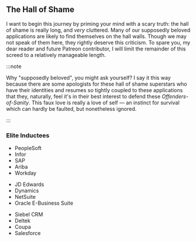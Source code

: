 
## The Hall of Shame

I want to begin this journey by priming your mind with a scary truth: the hall of shame is really <RatingSwitcher word="flipping"/> long, and _very_ cluttered. Many of our supposedly beloved applications are likely to find themselves on the hall walls. Though we may not speak of them here, they rightly deserve this criticism. To spare you, my dear reader and future Patreon contributor, I will limit the remainder of this screed to a relatively manageable length.

:::note

Why "supposedly beloved", you might ask yourself? I say it this way because there are some apologists for these hall of shame superstars who have their identities and resumes so tightly coupled to these applications that they, naturally, feel it's in their best interest to defend these _Offenders-of-Sanity_. This faux love is really a love of self &mdash; an instinct for survival which can hardly be faulted, but nonetheless ignored.

:::

### Elite Inductees

<div style={{ display: "flex", flexWrap: "wrap", gap: "1rem" }}>
  <ul style={{ flex: "1" }}>
    <li>PeopleSoft</li>
    <li>Infor</li>
    <li>SAP</li>
    <li>Ariba</li>
    <li>Workday</li>
  </ul>
  <ul style={{ flex: "1" }}>
    <li>JD Edwards</li>
    <li>Dynamics</li>
    <li>NetSuite</li>
    <li>Oracle E-Business Suite</li>
  </ul>
  <ul style={{ flex: "1" }}>
    <li>Siebel CRM</li>
    <li>Deltek</li>
    <li>Coupa</li>
    <li>Salesforce</li>
  </ul>
</div>
